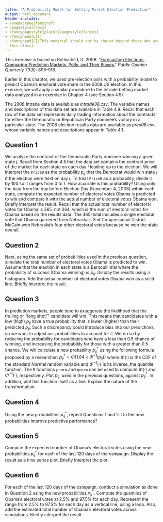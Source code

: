 ```yaml
---
title: "A Probability Model for Betting Market Election Prediction"
output: html_document
header-includes:
- \usepackage{fancyhdr}
- \pagestyle{fancy}
- \fancypagestyle{plain}{\pagestyle{fancy}}
- \fancyhead[L]{}
- \fancyhead[C]{This material should not be shared beyond those who are enrolled in
  this class}
---
```


This exercise is based on Rothschild, D. 2009. “[Forecasting Elections: Comparing Prediction Markets, Polls, and Their Biases.](http://dx.doi.org/10.1093/poq/nfp082)” *Public Opinion Quarterly* 73(5): 895–916.

Earlier in this chapter, we used pre-election polls with a probability model to predict Obama's electoral vote share in the 2008 US election. In this exercise, we will apply a similar procedure to the Intrade betting market data analyzed in an exercise in Chapter 4 (see Section 4.5).

The 2008 Intrade data is available as *intrade08.csv*. The variable names and descriptions of this data set are available in Table 4.9. Recall that each row of the data set represents daily trading information about the contracts for either the Democratic or Republican Party nominee's victory in a particular state. The 2008 election results data are available as *pres08.csv*, whose variable names and descriptions appear in Table 4.1.

## Question 1

We analyze the contract of the Democratic Party nominee winning a given state $j$. Recall from Section 4.5 that the data set contains the contract price of the market for each state on each day $i$ leading up to the election. We will interpret the `PriceD` as the probability $p_{ij}$ that the Democrat would win state $j$ if the election were held on day $i$. To treat `PriceD` as a probability, divide it by 100 so it ranges from 0 to 1. How accurate is this probability?  Using only the data from the day before Election Day (November 4, 2008) within each state, compute the expected number of electoral votes Obama is predicted to win and compare it with the actual number of electoral votes Obama won. Briefly interpret the result. Recall that the actual total number of electoral votes for Obama is 365, not 364, which is the sum of electoral votes for Obama based on the results data. The 365-total includes a single electoral vote that Obama garnered from Nebraska's 2nd Congressional District. McCain won Nebraska's four other electoral votes because he won the state overall.

## Question 2

Next, using the same set of probabilities used in the previous
  question, simulate the total number of electoral votes Obama is
  predicted to win.  Assume that the election in each state is a
  Bernoulli trial where the probability of success (Obama winning) is
  $p_{ij}$. Display the results using a histogram.  Add the actual
  number of electoral votes Obama won as a solid line.  Briefly
  interpret the result.
  
## Question 3

In prediction markets, people tend to exaggerate the likelihood
  that the trailing or "long shot"" candidate will win. This means
  that candidates with a low (high) $p_{ij}$ have a true probability
  that is lower (higher) than their predicted $p_{ij}$. Such a
  discrepancy could introduce bias into our predictions, so we want to
  adjust our probabilities to account for it.  We do so by reducing
  the probability for candidates who have a less than 0.5 chance of
  winning, and increasing the probability for those with a greater
  than 0.5 chance. We will calculate a new probability $p_{ij}^\ast$
  using the following formula proposed by a researcher:
  $p^\ast_{ij} = \Phi(1.64 \times \Phi^{-1}(p_{ij}))$ where
  $\Phi(\cdot)$ is the CDF of the standard Normal random variable and
  $\Phi^{-1}(\cdot)$ is its inverse, the quantile function.  The `R`
  functions `pnorm` and `qnorm` can be used to compute
  $\Phi(\cdot)$ and $\Phi^{-1}(\cdot)$, respectively.  Plot $p_{ij}$,
  used in the previous questions, against $p_{ij}^\ast$.  In addition,
  plot this function itself as a line.  Explain the nature of the
  transformation.
  
## Question 4

Using the new probabilities $p_{ij}^\ast$, repeat
  Questions 1 and 2.  Do the new probabilities improve predictive
  performance?

## Question 5

Compute the expected number of Obama's electoral votes using the
  new probabilities $p_{ij}^\ast$ for each of the last 120 days of the
  campaign.  Display the result as a time series plot. Briefly
  interpret the plot.
  
## Question 6

For each of the last 120 days of the campaign, conduct a
  simulation as done in Question 2 using the new probabilities
  $p_{ij}^\ast$. Compute the quantiles of Obama's electoral votes at
  2.5\% and 97.5\% for each day. Represent the range from 2.5\% to
  97.5\% for each day as a vertical line, using a loop. Also, add the
  estimated total number of Obama's electoral votes across
  simulations.  Briefly interpret the result.
  
